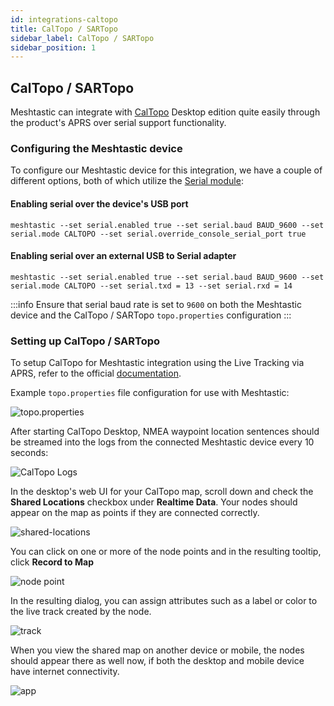 ```yaml
---
id: integrations-caltopo
title: CalTopo / SARTopo
sidebar_label: CalTopo / SARTopo
sidebar_position: 1
---
```


## CalTopo / SARTopo

Meshtastic can integrate with [CalTopo](https://caltopo.com/) Desktop edition quite easily through the product's APRS over serial support functionality.

<object data="https://www.youtube.com/embed/z_51FAPPl34
?autohide=1&autoplay=0" width="100%" height="400"></object>


### Configuring the Meshtastic device

To configure our Meshtastic device for this integration, we have a couple of different options, both of which utilize the [Serial module](/docs/configuration/module/serial):

#### Enabling serial over the device's USB port
```shell title="Serial over USB"
meshtastic --set serial.enabled true --set serial.baud BAUD_9600 --set serial.mode CALTOPO --set serial.override_console_serial_port true
```

#### Enabling serial over an external USB to Serial adapter
```shell title="External serial adapter"
meshtastic --set serial.enabled true --set serial.baud BAUD_9600 --set serial.mode CALTOPO --set serial.txd = 13 --set serial.rxd = 14
```

:::info
Ensure that serial baud rate is set to `9600` on both the Meshtastic device and the CalTopo / SARTopo `topo.properties` configuration
:::


### Setting up CalTopo / SARTopo

To setup CalTopo for Meshtastic integration using the Live Tracking via APRS, refer to the official [documentation](https://training.caltopo.com/all_users/share/live-tracking#aprs).

Example `topo.properties` file configuration for use with Meshtastic:

![topo.properties](/img/software/integrations/caltopo/properties.webp)

After starting CalTopo Desktop, NMEA waypoint location sentences should be streamed into the logs from the connected Meshtastic device every 10 seconds:

![CalTopo Logs](/img/software/integrations/caltopo/logs.webp)

In the desktop's web UI for your CalTopo map, scroll down and  check the **Shared Locations** checkbox under **Realtime Data**. Your nodes should appear on the map as points if they are connected correctly.

![shared-locations](/img/software/integrations/caltopo/local-stations.webp)

You can click on one or more of the node points and in the resulting tooltip, click **Record to Map**

![node point](/img/software/integrations/caltopo/click.webp)

In the resulting dialog, you can assign attributes such as a label or color to the live track created by the node.


![track](/img/software/integrations/caltopo/track.webp)

When you view the shared map on another device or mobile, the nodes should appear there as well now, if both the desktop and mobile device have internet connectivity.

![app](/img/software/integrations/caltopo/app.webp)
